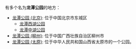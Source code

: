 有多个名为'''龙潭公园'''的地方：
*[[龙潭公园_(北京)|龙潭公园 (北京)]]: 位于中国北京市东城区
**[[龙潭西湖公园|龙潭西湖公园]]
**[[北京游乐园|龙潭中湖公园]]
*[[龙潭公园_(柳州)|龙潭公园 (柳州)]]: 位于中国广西壮族自治区柳州市
*[[龙潭公园_(太原)|龙潭公园 (太原)]]: 位于中华人民共和国山西省太原市的一个公园。
{{消歧义}}